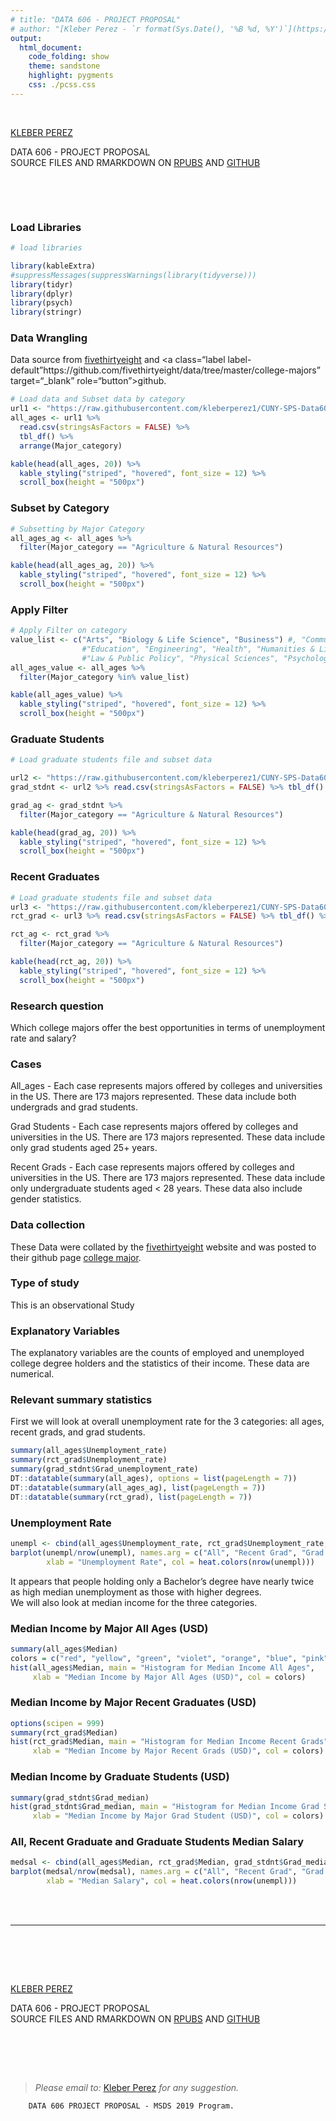 ---
# title: "DATA 606 - PROJECT PROPOSAL"
# author: "[Kleber Perez - `r format(Sys.Date(), '%B %d, %Y')`](https://www.linkedin.com/in/kleberperez/)"
output: 
  html_document:
    code_folding: show
    theme: sandstone
    highlight: pygments
    css: ./pcss.css
---

<div class="jumbotron jumbotron-fluid">
  <div class="btn btn-default btn-block">
  <br />
  
  <p><a class="label label-info" href="https://www.linkedin.com/in/kleberperez/" target="_blank" role="button">KLEBER PEREZ</a></p>
  <p class="lead">DATA 606 - PROJECT PROPOSAL <br />
  SOURCE FILES AND RMARKDOWN ON 
   <a class="label label-warning" href="http://rpubs.com/kleberperez/482016" target="_blank" role="button">RPUBS</a>
   AND 
   <a class="label label-success" href="https://github.com/kleberperez1/CUNY-SPS-Data606-Project-Proposal" target="_blank" role="button">GITHUB</a>
  </p>
  
  <br />
  
  </div>
</div>

<br />


### Load Libraries 
```{r setup, echo=TRUE, results='hide', warning=FALSE, message=FALSE}
# load libraries

library(kableExtra)
#suppressMessages(suppressWarnings(library(tidyverse)))
library(tidyr)
library(dplyr)
library(psych)
library(stringr)

```


### Data Wrangling 
<div class="alert alert-info" role="alert">

Data source from <a class="label label-default" href="http://www.fivethirtyeight.com" target="_blank" role="button">fivethirtyeight</a> and <a class="label label-default"https://github.com/fivethirtyeight/data/tree/master/college-majors" target="_blank" role="button">github</a>.

</div>

```{r}
# Load data and Subset data by category 
url1 <- "https://raw.githubusercontent.com/kleberperez1/CUNY-SPS-Data606-Project-Proposal/master/all_ages.csv"
all_ages <- url1 %>% 
  read.csv(stringsAsFactors = FALSE) %>% 
  tbl_df() %>% 
  arrange(Major_category)

kable(head(all_ages, 20)) %>%
  kable_styling("striped", "hovered", font_size = 12) %>%
  scroll_box(height = "500px")

```

### Subset by Category
```{r}
# Subsetting by Major Category 
all_ages_ag <- all_ages %>% 
  filter(Major_category == "Agriculture & Natural Resources")

kable(head(all_ages_ag, 20)) %>%
  kable_styling("striped", "hovered", font_size = 12) %>%
  scroll_box(height = "500px")

```

### Apply Filter 
```{r}
# Apply Filter on category 
value_list <- c("Arts", "Biology & Life Science", "Business") #, "Communications & Journalism", "Computers & Mathematics", 
                #"Education", "Engineering", "Health", "Humanities & Liberal Arts", "Industrial Arts & Consumer Services", 
                #"Law & Public Policy", "Physical Sciences", "Psychology & Social Work", "Social Science")
all_ages_value <- all_ages %>% 
  filter(Major_category %in% value_list)

kable(all_ages_value) %>%
  kable_styling("striped", "hovered", font_size = 12) %>%
  scroll_box(height = "500px")

```

### Graduate Students 
```{r}
# Load graduate students file and subset data

url2 <- "https://raw.githubusercontent.com/kleberperez1/CUNY-SPS-Data606-Project-Proposal/master/grad_students.csv"
grad_stdnt <- url2 %>% read.csv(stringsAsFactors = FALSE) %>% tbl_df() %>% arrange(Major_category)

grad_ag <- grad_stdnt %>% 
  filter(Major_category == "Agriculture & Natural Resources")

kable(head(grad_ag, 20)) %>%
  kable_styling("striped", "hovered", font_size = 12) %>%
  scroll_box(height = "500px")

```

### Recent Graduates 
```{r}
# Load graduate students file and subset data
url3 <- "https://raw.githubusercontent.com/kleberperez1/CUNY-SPS-Data606-Project-Proposal/master/recent_grads.csv"
rct_grad <- url3 %>% read.csv(stringsAsFactors = FALSE) %>% tbl_df() %>% arrange(Major_category)

rct_ag <- rct_grad %>% 
  filter(Major_category == "Agriculture & Natural Resources")

kable(head(rct_ag, 20)) %>%
  kable_styling("striped", "hovered", font_size = 12) %>%
  scroll_box(height = "500px")

```

<!-- <div class="jumbotron jumbotron-fluid"> -->
<!--   <div class="btn btn-default btn-block"> -->

### Research question 
<div class="alert alert-info" role="alert">
Which college majors offer the best opportunities in terms of unemployment rate and salary?
</div>

### Cases 
<div class="alert alert-info" role="alert">

All_ages - 
Each case represents majors offered by colleges and universities in the US. There are 173 majors represented. These data include both undergrads and grad students.
<br />

Grad Students - 
Each case represents majors offered by colleges and universities in the US. There are 173 majors represented. These data include only grad students aged 25+ years.
<br />

Recent Grads - 
Each case represents majors offered by colleges and universities in the US. There are 173 majors represented. These data include only undergraduate students aged < 28 years. These data also include gender statistics.

</div>

### Data collection 
<div class="alert alert-info" role="alert">

These Data were collated by the <a class="label label-default" href="http://www.fivethirtyeight.com" target="_blank" role="button">fivethirtyeight</a> website and was posted to their github page <a class="label label-default"  href="https://github.com/fivethirtyeight/data/tree/master/college-major" target="_blank" role="button">college major</a>. 

</div>

### Type of study 
<div class="alert alert-info" role="alert">

This is an observational Study

</div>

### Explanatory Variables
<div class="alert alert-info" role="alert">

The explanatory variables are the counts of employed and unemployed college degree holders and the statistics of their income. These data are numerical.

</div>

### Relevant summary statistics 
<div class="alert alert-info" role="alert">

First we will look at overall unemployment rate for the 3 categories: all ages, recent grads, and grad students.

</div>

```{r}
summary(all_ages$Unemployment_rate)
summary(rct_grad$Unemployment_rate)
summary(grad_stdnt$Grad_unemployment_rate)
DT::datatable(summary(all_ages), options = list(pageLength = 7)) 
DT::datatable(summary(all_ages_ag), list(pageLength = 7)) 
DT::datatable(summary(rct_grad), list(pageLength = 7)) 

```


### Unemployment Rate 

```{r}
unempl <- cbind(all_ages$Unemployment_rate, rct_grad$Unemployment_rate, grad_stdnt$Grad_unemployment_rate)
barplot(unempl/nrow(unempl), names.arg = c("All", "Recent Grad", "Grad Student"), 
        xlab = "Unemployment Rate", col = heat.colors(nrow(unempl)))

```

<div class="alert alert-info" role="alert">

It appears that people holding only a Bachelor's degree have nearly twice as high median unemployment as those with higher degrees. <br />
We will also look at median income for the three categories.

</div>

### Median Income by Major All Ages (USD)

```{r}
summary(all_ages$Median)
colors = c("red", "yellow", "green", "violet", "orange", "blue", "pink", "cyan")
hist(all_ages$Median, main = "Histogram for Median Income All Ages", 
     xlab = "Median Income by Major All Ages (USD)", col = colors)

```

### Median Income by Major Recent Graduates (USD)

```{r}
options(scipen = 999) 
summary(rct_grad$Median)
hist(rct_grad$Median, main = "Histogram for Median Income Recent Grads", 
     xlab = "Median Income by Major Recent Grads (USD)", col = colors)

```

### Median Income by Graduate Students (USD)

```{r}
summary(grad_stdnt$Grad_median)
hist(grad_stdnt$Grad_median, main = "Histogram for Median Income Grad Students", 
     xlab = "Median Income by Major Grad Student (USD)", col = colors)

```

### All, Recent Graduate and Graduate Students Median Salary
```{r}
medsal <- cbind(all_ages$Median, rct_grad$Median, grad_stdnt$Grad_median)
barplot(medsal/nrow(medsal), names.arg = c("All", "Recent Grad", "Grad Student"), 
        xlab = "Median Salary", col = heat.colors(nrow(unempl)))

```


<br /><br />

* * * 

<br /><br />


<div class="jumbotron jumbotron-fluid">
  <div class="btn btn-default btn-block">
  <br />
  
  <p><a class="label label-info" href="https://www.linkedin.com/in/kleberperez/" target="_blank" role="button">KLEBER PEREZ</a></p>
  <p class="lead">DATA 606 - PROJECT PROPOSAL <br />
  SOURCE FILES AND RMARKDOWN ON 
   <a class="label label-warning" href="http://rpubs.com/kleberperez/482016" target="_blank" role="button">RPUBS</a>
   AND 
   <a class="label label-success" href="https://github.com/kleberperez1/CUNY-SPS-Data606-Project-Proposal" target="_blank" role="button">GITHUB</a>
  </p>
  
  <br />
  
  </div>
</div>

<br /><br />

> *Please email to: * <a href="mailto:kleber.perez@live.com">Kleber Perez</a> *for any suggestion.*

<footer class="border-top text-muted fixed-bottom">

        DATA 606 PROJECT PROPOSAL - MSDS 2019 Program.

</footer>

\textbf{Text ignored: END of other links}

<br />
<br />
<br />











